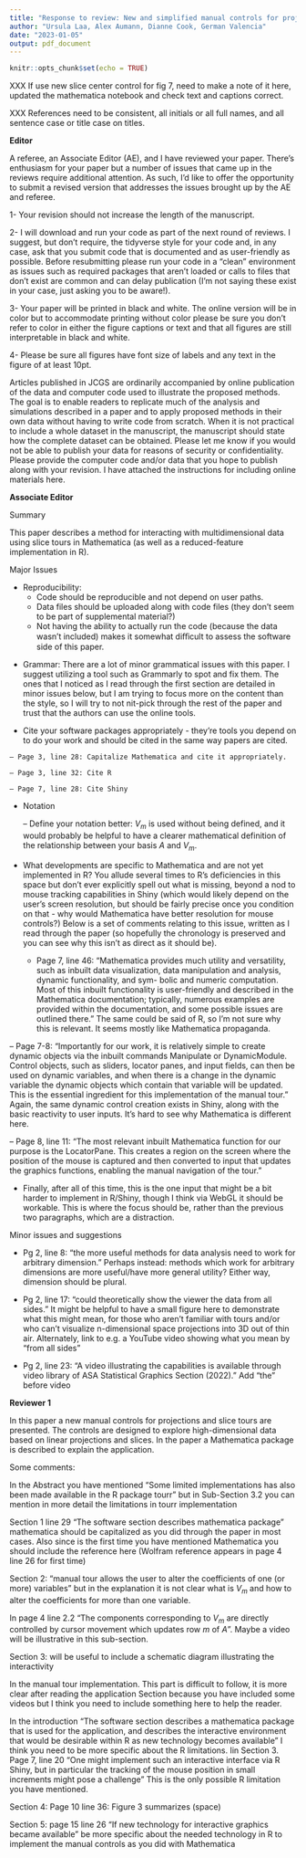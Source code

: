 ```yaml
---
title: "Response to review: New and simplified manual controls for projection and slice tours, with application to exploring classification boundaries in high dimensions"
author: "Ursula Laa, Alex Aumann, Dianne Cook, German Valencia"
date: "2023-01-05"
output: pdf_document
---
```


```r
knitr::opts_chunk$set(echo = TRUE)
```

 XXX If use new slice center control for fig 7, need to make a note of it here, updated the mathematica notebook and check text and captions correct.

 XXX References need to be consistent, all initials or all full names, and all sentence case or title case on titles.
 
**Editor**

A referee, an Associate Editor (AE), and I have reviewed your paper. There's enthusiasm for your paper but a number of issues that came up in the reviews require additional attention.  As such, I'd like to offer the opportunity to submit a revised version that addresses the issues brought up by the AE and referee.

\textcolor{blue}{Thank you for the careful review of our paper. We have done our best to make changes to address each comment, as detailed in blue below.} 


1- Your revision should not increase the length of the manuscript.

\textcolor{blue}{Noted}

2- I will download and run your code as part of the next round of reviews.  I suggest, but don't require, the tidyverse style for your code and, in any case, ask that you submit code that is documented and as user-friendly as possible.  Before resubmitting please run your code in a "clean" environment as issues such as required packages that aren't loaded or calls to files that don't exist are common and can delay publication (I'm not saying these exist in your case, just asking you to be aware!).

\textcolor{blue}{Done - TODO check this}

3- Your paper will be printed in black and white.  The online version will be in color but to accommodate printing without color please be sure you don't refer to color in either the figure captions or text and that all figures are still interpretable in black and white.

\textcolor{blue}{Colour in figures has been changed to work in black and white as well as colour. Captions have been adjusted accordingly.}

4- Please be sure all figures have font size of labels and any text in the figure of at least 10pt.

\textcolor{blue}{Done}

Articles published in JCGS are ordinarily accompanied by online publication of the data and computer code used to illustrate the proposed methods. The goal is to enable readers to replicate much of the analysis and simulations described in a paper and to apply proposed methods in their own data without having to write code from scratch.  When it is not practical to include a whole dataset in the manuscript, the manuscript should state how the complete dataset can be obtained. Please let me know if you would not be able to publish your data for reasons of security or confidentiality. Please provide the computer code and/or data that you hope to publish along with your revision. I have attached the instructions for including online materials here.

\textcolor{blue}{Done}

**Associate Editor**

Summary

This paper describes a method for interacting with multidimensional data using slice tours in Mathematica (as well as a reduced-feature implementation in R).

Major Issues

- Reproducibility:
    - Code should be reproducible and not depend on user paths.
    - Data files should be uploaded along with code files (they don't seem to be part of supplemental material?)
    - Not having the ability to actually run the code (because the data wasn't included) makes it somewhat diﬀicult to assess the software side of this paper.
    
\textcolor{blue}{Done. Previously we provided the public github repo URL so that all files to reproduce could be downloaded. Here we have included all the files in the supplementary zip. XXX TODO Please check the list of Supplementary material in the paper.}
   
- Grammar: There are a lot of minor grammatical issues with this paper. I suggest utilizing a tool such as Grammarly to spot and fix them. The ones that I noticed as I read through the first section are detailed in minor issues below, but I am trying to focus more on the content than the style, so I will try to not nit-pick through the rest of the paper and trust that the authors can use the online tools.

\textcolor{blue}{Done. Apologies for the grammatical errors.}

- Cite your software packages appropriately - they're tools you depend on to do your work and should be cited in the same way papers are cited.

\textcolor{blue}{Done. They were all cited, but not by our error, at the first mention.}

    – Page 3, line 28: Capitalize Mathematica and cite it appropriately. 
    
\textcolor{blue}{Done.}
    
    – Page 3, line 32: Cite R 

\textcolor{blue}{Done.}
    
    – Page 7, line 28: Cite Shiny
    
\textcolor{blue}{Done.}

- Notation

    – Define your notation better: $V_m$ is used without being defined, and it would probably be helpful to have a clearer mathematical definition of the relationship between your basis $A$ and $V_m$.

\textcolor{blue}{Done.}  

- What developments are specific to Mathematica and are not yet implemented in R? You allude several times to R's deficiencies in this space but don't ever explicitly spell out what is missing, beyond a nod to mouse tracking capabilities in Shiny (which would likely depend on the user's screen resolution, but should be fairly precise once you condition on that - why would Mathematica have better resolution for mouse controls?)
Below is a set of comments relating to this issue, written as I read through the paper (so hopefully the chronology is preserved and you can see why this isn’t as direct as it
should be).

  - Page 7, line 46: "Mathematica provides much utility and versatility, such as inbuilt data visualization, data manipulation and analysis, dynamic functionality, and sym- bolic and numeric computation. Most of this inbuilt functionality is user-friendly and described in the Mathematica documentation; typically, numerous examples are provided within the documentation, and some possible issues are outlined there." The same could be said of R, so I'm not sure why this is relevant. It seems mostly like Mathematica propaganda.
    
\textcolor{blue}{Modified accordingly.}

  – Page 7-8: "Importantly for our work, it is relatively simple to create dynamic objects via the inbuilt commands Manipulate or DynamicModule. Control objects, such as sliders, locator panes, and input fields, can then be used on dynamic variables, and when there is a change in the dynamic variable the dynamic objects which contain that variable will be updated. This is the essential ingredient for this implementation of the manual tour." Again, the same dynamic control creation exists in Shiny, along with the basic reactivity to user inputs. It's hard to see why Mathematica is different here.

\textcolor{blue}{This is better explained.}

  – Page 8, line 11: "The most relevant inbuilt Mathematica function for our purpose is the LocatorPane. This creates a region on the screen where the position of the mouse is captured and then converted to input that updates the graphics functions, enabling the manual navigation of the tour."
    
  - Finally, after all of this time, this is the one input that might be a bit harder to implement in R/Shiny, though I think via WebGL it should be workable. This is where the focus should be, rather than the previous two paragraphs, which are a distraction.

\textcolor{blue}{The first two paragraphs have been removed and the third restructured to explain why this is difficult in R/Shiny/rgl.}  

Minor issues and suggestions

- Pg 2, line 8: "the more useful methods for data analysis need to work for arbitrary dimension."
Perhaps instead: methods which work for arbitrary dimensions are more useful/have more general utility? Either way, dimension should be plural.

\textcolor{blue}{Done.}

- Pg 2, line 17: "could theoretically show the viewer the data from all sides."
It might be helpful to have a small figure here to demonstrate what this might mean, for those who aren't familiar with tours and/or who can't visualize n-dimensional space projections into 3D out of thin air. Alternately, link to e.g. a YouTube video showing what you mean by "from all sides"

\textcolor{blue}{Links added.}

- Pg 2, line 23: "A video illustrating the capabilities is available through video library of ASA Statistical Graphics Section (2022)."
Add "the" before video

\textcolor{blue}{Done.}

**Reviewer 1**

In this paper a new manual controls for projections and slice tours are presented. The controls are designed to explore high-dimensional data based on linear projections and slices.  In the paper a Mathematica package is described to explain the application.

Some comments:

In the Abstract you have mentioned "Some limited implementations has also been made available in the R package tourr" but in Sub-Section 3.2 you can mention in more detail the limitations in tourr implementation

\textcolor{blue}{More explanation has been added, and more details in the tourr implementation section.}

Section 1 line 29 "The software section describes mathematica package"  mathematica should be capitalized as you did  through the paper in most cases.  Also since is the first time you have mentioned Mathematica you should include the reference here (Wolfram reference appears in page 4 line 26 for first time) 

\textcolor{blue}{Done.}

Section 2: "manual tour allows the user to alter the coefficients of one (or more) variables" but in the explanation it is not clear what is  $V_m$  and how to alter the coefficients for more than one variable.

\textcolor{blue}{Definition of $V_m$ added and Figure 1 has been annotated to make the algorithm easier to understand. Controlling more than one variable is possible with the R implementation and this has been noted in the text.}

In page 4 line 2.2 "The components corresponding to $V_m$ are directly controlled by cursor movement which updates row $m$ of $A$". Maybe a video will be illustrative in this sub-section.

\textcolor{blue}{Interpreting this to be Section 2.2, not line 2.2. Annotation has been added to existing figure.}

Section 3: will be useful to include a schematic diagram illustrating the interactivity 

\textcolor{blue}{We're not sure what this refers to. The additional details and explanations of the algorithm are provided in the appendix. Additional refinement, and figure annotations, were made in the previous sections.}

In the manual tour implementation.
This part is difficult to follow, it is more clear after reading the application Section because you have included some videos but I think you need to include something here to help the reader.

\textcolor{blue}{Additional explanation, clearer notation, and annotation of the plot has been done to help here.}

In the introduction "The software section describes a mathematica package that is used for the application, and describes the interactive environment that would be desirable within R as new technology becomes available"
I think you need to be more specific about the R limitations.
Iin Section 3. Page 7, line 20 "One might implement such an interactive interface via R Shiny, but in particular the tracking of the mouse position in small increments might pose a challenge" This  is the only possible R limitation you have mentioned.

\textcolor{blue}{Additional text has been added to explain why this is difficult in R/Shiny/rgl.}  

Section 4: Page 10 line 36: Figure 3 summarizes (space)

\textcolor{blue}{Thanks.}

Section 5: page 15 line 26 "If new technology for interactive graphics became available"  be more specific about the needed technology in R to implement the manual controls as you did with Mathematica

\textcolor{blue}{Done.}
